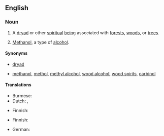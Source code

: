 ==English==
{{wikipedia}}

===Noun===
{{en-noun|~}}

# {{lb|en|countable}} A [[dryad]] or other [[spiritual]] [[being]] associated with [[forest]]s, [[woods]], or [[tree]]s.
# {{lb|en|uncountable|often '''the wood spirit'''}} [[methanol|Methanol]], a type of [[alcohol]].

====Synonyms====
* {{sense|spiritual being}} [[dryad]]
* {{sense|alcohol}} [[methanol]], [[methol]], [[methyl alcohol]], [[wood alcohol]], [[wood spirits]], [[carbinol]]

====Translations====
{{trans-top|spiritual being}}
* Burmese: {{t+|my|ရုက္ခစိုး}}
* Dutch: {{t+|nl|bosgeest|m}}, {{t|nl|woudgeest|m}}
{{trans-mid}}
* Finnish: {{t|fi|metsänhenki}}
{{trans-bottom}}

{{trans-top|alcohol}}
* Finnish: {{t+|fi|metanoli}}
{{trans-mid}}
* German: {{t+|de|Holzgeist|m}}
{{trans-bottom}}